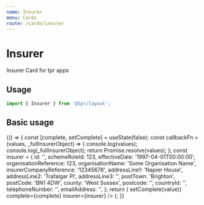 ```yaml
---
name: Insurer
menu: Cards
route: /cards/insurer
---
```



# Insurer

Insurer Card for tpr apps

## Usage

```js
import { Insurer } from '@tpr/layout';
```

## Basic usage

<Playground>
	{() => {
		const [complete, setComplete] = useState(false);
		const callbackFn = (values, _fullInsurerObject) => {
			console.log(values);
			console.log(_fullInsurerObject);
			return Promise.resolve(values);
		};
		const insurer = {
			id: '',
			schemeRoleId: 123,
			effectiveDate: '1997-04-01T00:00:00',
			organisationReference: 123,
			organisationName: 'Some Organisation Name',
			insurerCompanyReference: '12345678',
			addressLine1: 'Napier House',
			addressLine2: 'Trafalgar Pl',
			addressLine3: '',
			postTown: 'Brighton',
			postCode: 'BN1 4DW',
			county: 'West Sussex',
			postcode: '',
			countryId: '',
			telephoneNumber: '',
			emailAddress: '',
		};
		return (
			<Insurer
				onSaveType={callbackFn}
				onRemove={callbackFn}
				onCorrect={(value) => setComplete(value)}
				complete={complete}
				insurer={insurer}
			/>
		);
	}}
</Playground>
